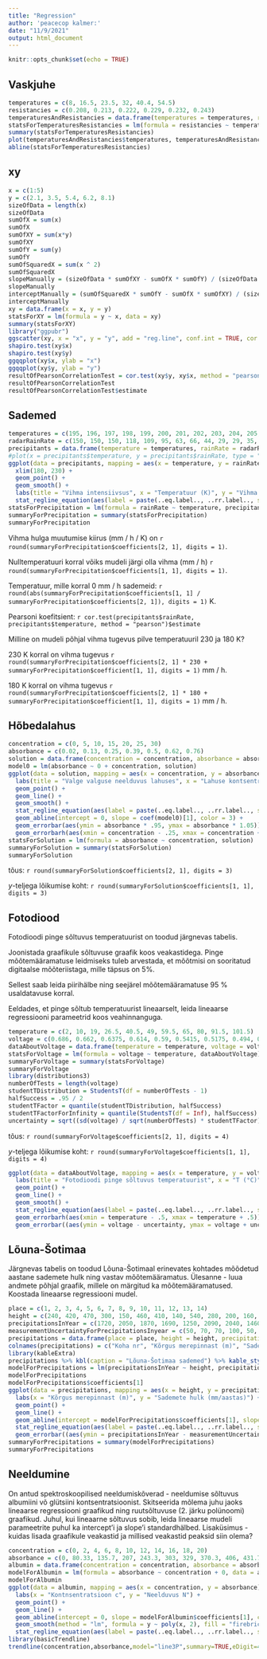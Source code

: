 ```yaml
---
title: "Regression"
author: 'peacecop kalmer:'
date: "11/9/2021"
output: html_document
---
```


```r
knitr::opts_chunk$set(echo = TRUE)
```

## Vaskjuhe

```r
temperatures = c(8, 16.5, 23.5, 32, 40.4, 54.5)
resistancies = c(0.208, 0.213, 0.222, 0.229, 0.232, 0.243)
temperaturesAndResistancies = data.frame(temperatures = temperatures, resistancies = resistancies)
statsForTemperaturesResistancies = lm(formula = resistancies ~ temperatures, data = temperaturesAndResistancies)
summary(statsForTemperaturesResistancies)
plot(temperaturesAndResistancies$temperatures, temperaturesAndResistancies$resistancies)
abline(statsForTemperaturesResistancies)
```

## xy

```r
x = c(1:5)
y = c(2.1, 3.5, 5.4, 6.2, 8.1)
sizeOfData = length(x)
sizeOfData
sumOfX = sum(x)
sumOfX
sumOfXY = sum(x*y)
sumOfXY
sumOfY = sum(y)
sumOfY
sumOfSquaredX = sum(x ^ 2)
sumOfSquaredX
slopeManually = (sizeOfData * sumOfXY - sumOfX * sumOfY) / (sizeOfData * sumOfSquaredX - sumOfX ^ 2)
slopeManually
interceptManually = (sumOfSquaredX * sumOfY - sumOfX * sumOfXY) / (sizeOfData * sumOfSquaredX - sumOfX ^ 2)
interceptManually
xy = data.frame(x = x, y = y)
statsForXY = lm(formula = y ~ x, data = xy)
summary(statsForXY)
library("ggpubr")
ggscatter(xy, x = "x", y = "y", add = "reg.line", conf.int = TRUE, cor.coef = TRUE, cor.method = "pearson", xlab = "x", ylab = "y")
shapiro.test(xy$x)
shapiro.test(xy$y)
ggqqplot(xy$x, ylab = "x")
ggqqplot(xy$y, ylab = "y")
resultOfPearsonCorrelationTest = cor.test(xy$y, xy$x, method = "pearson")
resultOfPearsonCorrelationTest
resultOfPearsonCorrelationTest$estimate
```
## Sademed

```r
temperatures = c(195, 196, 197, 198, 199, 200, 201, 202, 203, 204, 205, 206, 207, 208, 209, 210)
radarRainRate = c(150, 150, 150, 118, 109, 95, 63, 66, 44, 29, 29, 35, 38, 31, 20, 24)
precipitants = data.frame(temperature = temperatures, rainRate = radarRainRate)
#plot(x = precipitants$temperature, y = precipitants$rainRate, type = "o", main = "Vihma intensiivsus", xlab = "Temperatuur (K)", ylab = "Vihma hulk (mm / h)")
ggplot(data = precipitants, mapping = aes(x = temperature, y = rainRate)) +
  xlim(180, 230) +
  geom_point() +
  geom_smooth() +
  labs(title = "Vihma intensiivsus", x = "Temperatuur (K)", y = "Vihma hulk (mm / h)") +
  stat_regline_equation(aes(label = paste(..eq.label.., ..rr.label.., sep = "~~~~")))
statsForPrecipitation = lm(formula = rainRate ~ temperature, precipitants)
summaryForPrecipitation = summary(statsForPrecipitation)
summaryForPrecipitation
```

Vihma hulga muutumise kiirus (mm / h / K) on `r round(summaryForPrecipitation$coefficients[2, 1], digits = 1)`.

Nulltemperatuuri korral võiks mudeli järgi olla vihma (mm / h) `r round(summaryForPrecipitation$coefficients[1, 1], digits = 1)`.

Temperatuur, mille korral 0 mm / h sademeid: `r round(abs(summaryForPrecipitation$coefficients[1, 1] / summaryForPrecipitation$coefficients[2, 1]), digits = 1)` K.

Pearsoni koefitsient: `r cor.test(precipitants$rainRate, precipitants$temperature, method = "pearson")$estimate`

Milline on mudeli põhjal vihma tugevus pilve temperatuuril 230 ja 180 K?

230 K korral on vihma tugevus `r round(summaryForPrecipitation$coefficients[2, 1] * 230 + summaryForPrecipitation$coefficient[1, 1], digits = 1)` mm / h.

180 K korral on vihma tugevus `r round(summaryForPrecipitation$coefficients[2, 1] * 180 + summaryForPrecipitation$coefficient[1, 1], digits = 1)` mm / h.

## Hõbedalahus

```r
concentration = c(0, 5, 10, 15, 20, 25, 30)
absorbance = c(0.02, 0.13, 0.25, 0.39, 0.5, 0.62, 0.76)
solution = data.frame(concentration = concentration, absorbance = absorbance)
model0 = lm(absorbance ~ 0 + concentration, solution)
ggplot(data = solution, mapping = aes(x = concentration, y = absorbance)) +
  labs(title = "Valge valguse neelduvus lahuses", x = "Lahuse kontsentratsioon (ng / ml) +/- .25 (ng / ml)", y = "Neelduvus (suhtelised ühikud) +/- 5 % näidust") +
  geom_point() +
  geom_line() +
  geom_smooth() +
  stat_regline_equation(aes(label = paste(..eq.label.., ..rr.label.., sep = "~~~~"))) +
  geom_abline(intercept = 0, slope = coef(model0)[1], color = 3) +
  geom_errorbar(aes(ymin = absorbance * .95, ymax = absorbance * 1.05)) +
  geom_errorbarh(aes(xmin = concentration - .25, xmax = concentration + .25))
statsForSolution = lm(formula = absorbance ~ concentration, solution)
summaryForSolution = summary(statsForSolution)
summaryForSolution
```

tõus: `r round(summaryForSolution$coefficients[2, 1], digits = 3)`

*y*-teljega lõikumise koht: `r round(summaryForSolution$coefficients[1, 1], digits = 3)`

## Fotodiood

Fotodioodi pinge sõltuvus temperatuurist on toodud järgnevas tabelis.

Joonistada graafikule sõltuvuse graafik koos veakastidega. Pinge mõõtemääramatuse leidmiseks tuleb arvestada, et mõõtmisi on sooritatud digitaalse mõõteriistaga, mille täpsus on 5%.

Sellest saab leida piirihälbe ning seejärel mõõtemääramatuse 95 % usaldatavuse korral.

Eeldades, et pinge sõltub temperatuurist lineaarselt, leida lineaarse regressiooni parameetrid koos veahinnanguga.

```r
temperature = c(2, 10, 19, 26.5, 40.5, 49, 59.5, 65, 80, 91.5, 101.5)
voltage = c(0.686, 0.662, 0.6375, 0.614, 0.59, 0.5415, 0.5175, 0.494, 0.4698, 0.4697, 0.4462)
dataAboutVoltage = data.frame(temperature = temperature, voltage = voltage)
statsForVoltage = lm(formula = voltage ~ temperature, dataAboutVoltage)
summaryForVoltage = summary(statsForVoltage)
summaryForVoltage
library(distributions3)
numberOfTests = length(voltage)
studentTDistribution = StudentsT(df = numberOfTests - 1)
halfSuccess = .95 / 2
studentTFactor = quantile(studentTDistribution, halfSuccess)
studentTFactorForInfinity = quantile(StudentsT(df = Inf), halfSuccess)
uncertainty = sqrt((sd(voltage) / sqrt(numberOfTests) * studentTFactor) ^ 2 + (.05 * mean(voltage) * studentTFactorForInfinity / 3) ^ 2 + (halfSuccess * .0001) ^ 2)
```

tõus: `r round(summaryForVoltage$coefficients[2, 1], digits = 4)`

*y*-teljega lõikumise koht: `r round(summaryForVoltage$coefficients[1, 1], digits = 4)`

```r
ggplot(data = dataAboutVoltage, mapping = aes(x = temperature, y = voltage)) +
  labs(title = "Fotodioodi pinge sõltuvus temperatuurist", x = "T (°C)", y = "U (V)") +
  geom_point() +
  geom_line() +
  geom_smooth() +
  stat_regline_equation(aes(label = paste(..eq.label.., ..rr.label.., sep = "~~~~"))) +
  geom_errorbarh(aes(xmin = temperature - .5, xmax = temperature + .5)) +
  geom_errorbar((aes(ymin = voltage - uncertainty, ymax = voltage + uncertainty)))
```

## Lõuna-Šotimaa

Järgnevas tabelis on toodud Lõuna-Šotimaal erinevates kohtades mõõdetud aastane sademete hulk ning vastav mõõtemääramatus. Ülesanne - luua andmete põhjal graafik, millele on märgitud ka mõõtemääramatused. Koostada lineaarse regressiooni mudel.

```r
place = c(1, 2, 3, 4, 5, 6, 7, 8, 9, 10, 11, 12, 13, 14)
height = c(240, 420, 470, 300, 150, 460, 410, 140, 540, 280, 200, 160, 270, 230)
precipitationsInYear = c(1720, 2050, 1870, 1690, 1250, 2090, 2040, 1460, 1860, 1670, 1490, 900, 1250, 1170)
measurementUncertaintyForPrecipitationsInyear = c(50, 70, 70, 100, 50, 100, 70, 70, 120, 70, 50, 50, 70, 50)
precipitations = data.frame(place = place, height = height, precipitationsInYear = precipitationsInYear, measurementUncertaintyForPrecipitationsInyear = measurementUncertaintyForPrecipitationsInyear)
colnames(precipitations) = c("Koha nr", "Kõrgus merepinnast (m)", "Sademete hulk (mm/aastas)", "Mõõtemääramatus sademete hulga jaoks (mm/aastas)")
library(kableExtra)
precipitations %>% kbl(caption = "Lõuna-Šotimaa sademed") %>% kable_styling(bootstrap_options = c("striped", "hover"))
modelForPrecipitations = lm(precipitationsInYear ~ height, precipitations)
modelForPrecipitations
modelForPrecipitations$coefficients[1]
ggplot(data = precipitations, mapping = aes(x = height, y = precipitationsInYear)) +
  labs(x = "Kõrgus merepinnast (m)", y = "Sademete hulk (mm/aastas)") +
  geom_point() +
  geom_line() +
  geom_abline(intercept = modelForPrecipitations$coefficients[1], slope = modelForPrecipitations$coefficients[2], color = 3) +
  stat_regline_equation(aes(label = paste(..eq.label.., ..rr.label.., sep = "~~~~"))) +
  geom_errorbar((aes(ymin = precipitationsInYear - measurementUncertaintyForPrecipitationsInyear, ymax = precipitationsInYear + measurementUncertaintyForPrecipitationsInyear)))
summaryForPrecipitations = summary(modelForPrecipitations)
summaryForPrecipitations
```

## Neeldumine

On antud spektroskoopilised neeldumiskõverad - neeldumise sõltuvus albumiini võ glütsiini kontsentratsioonist. Skitseerida mõlema juhu jaoks lineaarse regressiooni graafikud ning ruutsõltuvuse (2. järku polünoomi) graafikud. Juhul, kui lineaarne sõltuvus sobib, leida lineaarse mudeli parameetrite puhul ka intercept'i ja slope'i standardhälbed. Lisaküsimus - kuidas lisada graafikule veakastid ja millised veakastid peaksid siin olema?

```r
concentration = c(0, 2, 4, 6, 8, 10, 12, 14, 16, 18, 20)
absorbance = c(0, 80.33, 135.7, 207, 243.3, 303, 329, 370.3, 406, 431.7, 444.3)
albumin = data.frame(concentration = concentration, absorbance = absorbance)
modelForAlbumin = lm(formula = absorbance ~ concentration + 0, data = albumin)
modelForAlbumin
ggplot(data = albumin, mapping = aes(x = concentration, y = absorbance)) +
  labs(x = "Kontnsentratsioon c", y = "Neelduvus N") +
  geom_point() +
  geom_line() +
  geom_abline(intercept = 0, slope = modelForAlbumin$coefficients[1], color = 3) +
  geom_smooth(method = "lm", formula = y ~ poly(x, 2), fill = "firebrick") +
  stat_regline_equation(aes(label = paste(..eq.label.., ..rr.label.., sep = "~~~~")), formula = y ~ poly(x, 2) + x + 0)
library(basicTrendline)
trendline(concentration,absorbance,model="line3P",summary=TRUE,eDigit=4)
```